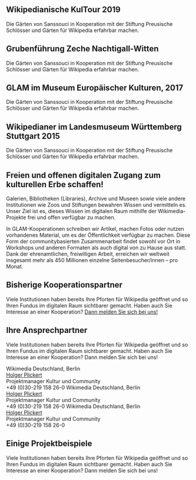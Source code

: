 {{GLAMpage/top}}
{{GLAMpage/Header/top}}
{{GLAMpage/Header/Slide/top|image=Gruppenfoto Wikipedianische KulTour Potsdam 2019-1.jpg}}
== Wikipedianische KulTour&nbsp;2019==
Die Gärten von Sanssouci in Kooperation mit der Stiftung Preusische Schlösser und Gärten  für Wikipedia erfahrbar machen.
{{GLAMpage/Button|link=Wikipedia:W:GLAM/GLAM_on_Tour|text=Weiterlesen}}
{{GLAMpage/Header/Slide/bottom}}
{{GLAMpage/Header/Slide/top|image=GLAM_2018_Sound_of_Changes_Grubenführung_Zeche_Nachtigall-Witten.jpg}}
== Grubenführung Zeche Nachtigall-Witten ==
Die Gärten von Sanssouci in Kooperation mit der Stiftung Preusische Schlösser und Gärten  für Wikipedia erfahrbar machen.
{{GLAMpage/Button|link=Wikipedia:W:GLAM/GLAM_on_Tour|text=Weiterlesen}}
{{GLAMpage/Header/Slide/bottom}}
{{GLAMpage/Header/Slide/top|image=MEK 2017 Aug 1st c.jpg}}
== GLAM im Museum Europäischer Kulturen, 2017 ==
Die Gärten von Sanssouci in Kooperation mit der Stiftung Preusische Schlösser und Gärten  für Wikipedia erfahrbar machen.
{{GLAMpage/Button|link=Wikipedia:W:GLAM/GLAM_on_Tour|text=Weiterlesen}}
{{GLAMpage/Header/Slide/bottom}}
{{GLAMpage/Header/Slide/top|image=Wikipedianerführung im Landesmuseum Württemberg Stuttgart3.JPG}}
== Wikipedianer im Landesmuseum Württemberg Stuttgart 2015 ==
Die Gärten von Sanssouci in Kooperation mit der Stiftung Preusische Schlösser und Gärten  für Wikipedia erfahrbar machen.
{{GLAMpage/Button|link=Wikipedia:W:GLAM/GLAM_on_Tour|text=Weiterlesen}}
{{GLAMpage/Header/Slide/bottom}}
{{GLAMpage/Header/bottom}}

{{GLAMpage/Section/top}}
==Freien und offenen digitalen Zugang zum kulturellen Erbe schaffen!==
Galerien, Bibliotheken (Libraries), Archive und Museen sowie viele andere Institutionen wie Zoos und Stiftungen bewahren Wissen und vermitteln es. Unser Ziel ist es, dieses Wissen im digitalen Raum mithilfe der Wikimedia-Projekte frei und offen verfügbar zu machen.

In GLAM-Kooperationen schreiben wir Artikel, machen Fotos oder nutzen vorhandenes Material, um es der Öffentlichkeit verfügbar zu machen. Diese Form der communitybasierten Zusammenarbeit findet sowohl vor Ort in Workshops und anderen Formaten als auch digital von zu Hause aus statt. Dank der ehrenamtlichen, freiwilligen Arbeit, erreichen wir weltweit insgesamt mehr als 450 Millionen einzelne Seitenbesucher/innen – pro Monat.
{{GLAMpage/Section/bottom}}

{{GLAMpage/Section/top|classes=bg-grey}}
==Bisherige Kooperationspartner==
Viele Institutionen haben bereits Ihre Pforten für Wikipedia geöffnet und so Ihren Fundus im digitalen Raum sichtbarer gemacht. 
Haben auch Sie Interesse an einer Kooperation? [[WP:GLAM|Dann melden Sie sich bei uns!]]
{{GLAMpage/Section/bottom}}
{{GLAMpage/Section/top|classes=bg-grey|innerclasses=wide glam-logos}}
{{GLAMpage/Logo|image=Bundesdenkmalamt logo.svg|link=Wikipedia:WikiProjekt Österreichische Denkmallisten/Scanner-Projekt|title=XXX}}
{{GLAMpage/Logo|image=Stadt-Braunschweig-Stadtarchiv-Logo.svg|link=Wikipedia:Stadtarchiv Braunschweig|title=XXX}}
{{GLAMpage/Logo|image=Braunschweigisches_Landesmuseum_Logo_Dachmarke.jpg|140px|link=Wikipedia:GLAM/GLAM on Tour/Die Römer kommen!|title=XXX}}
{{GLAMpage/Logo|image=Hamburg Museum Logo.png|link=Wikipedia:Museum für Hamburgische Geschichte|title=XXX}}
{{GLAMpage/Logo|image=AMH SHHM Logo.svg|140px|link=Wikipedia:Archäologisches Museum Hamburg|title=XXX}}
{{GLAMpage/Logo|image=Deutsches Archäologisches Institut Logo.svg|link=Wikipedia:GLAM/Deutsches Archäologisches Institut|title=XXX}}
{{GLAMpage/Logo|image=OKFN Main logo.png|link=Meta:Wikimedian in Residence on Open Science|title=XXX}}
{{GLAMpage/Logo|image=Stiftung Stadtmuseum Berlin Wortmarke mehrzeilig.svg|link=Wikipedia:GLAM/Stadtmuseum Berlin|title=XXX}}
{{GLAMpage/Logo|image=Bundeskunsthalle Logo.gif|140px|link=Wikipedia:GLAM/GLAM on Tour/Outer Space (Bundeskunsthalle)|title=XXX}}
{{GLAMpage/Logo|image=Logo VfGH 2016.svg|link=Wikipedia:GLAM/Wikipedian in Residence am österreichischen Verfassungsgerichtshof|title=XXX}}
{{GLAMpage/Logo|image=Logo_University_of_Heidelberg.svg|link=Wikipedia:GLAM/GLAM_on_Tour/Antikenmuseum_und_Abguss-Sammlung_Heidelberg|title=XXX}}
{{GLAMpage/Logo|image=HF Logo quer rgb-01.svg|link=Wikipedia:WikiProjekt Humboldt Forum|title=XXX}}
{{GLAMpage/Section/bottom}}

{{GLAMpage/Section/top}}
==Ihre Ansprechpartner==
Viele Institutionen haben bereits Ihre Pforten für Wikipedia geöffnet und so Ihren Fundus im digitalen Raum sichtbarer gemacht. 
Haben auch Sie Interesse an einer Kooperation? Dann melden Sie sich bei uns!
<div class="glam-row-3">
{{GLAMpage/Circle/top|image=2018-11-03 Wikipedianische KulTour Humboldtforum2018 by DCB–017.jpg}}
Wikimedia Deutschland, Berlin<br>
[mailto:holger.plickert@wikimedia.de?subject=GLAM Holger Plickert]<br>
Projektmanager Kultur und Community<br>
+49 (0)30-219 158 26-0
{{GLAMpage/Circle/bottom}}
{{GLAMpage/Circle/top|image=2018-11-03 Wikipedianische KulTour Humboldtforum2018 by DCB–017.jpg}}
Wikimedia Deutschland, Berlin<br>
[mailto:holger.plickert@wikimedia.de?subject=GLAM Holger Plickert]<br>
Projektmanager Kultur und Community<br>
+49 (0)30-219 158 26-0
{{GLAMpage/Circle/bottom}}
{{GLAMpage/Circle/top|image=2018-11-03 Wikipedianische KulTour Humboldtforum2018 by DCB–017.jpg}}
Wikimedia Deutschland, Berlin<br>
[mailto:holger.plickert@wikimedia.de?subject=GLAM Holger Plickert]<br>
Projektmanager Kultur und Community<br>
+49 (0)30-219 158 26-0
{{GLAMpage/Circle/bottom}}
</div>
{{GLAMpage/Section/bottom}}

{{GLAMpage/Section/top|classes=bg-grey}}
==Einige Projektbeispiele==

Viele Institutionen haben bereits Ihre Pforten für Wikipedia geöffnet und so Ihren Fundus im digitalen Raum sichtbarer gemacht. 
Haben auch Sie Interesse an einer Kooperation? Dann melden Sie sich bei uns!
<gallery>
</gallery>
{{GLAMpage/Section/bottom}}
{{GLAMpage/bottom}}